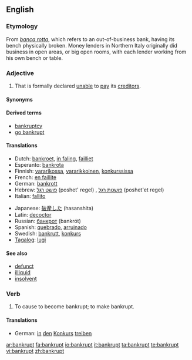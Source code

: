 ==English==

===Etymology===
From <!--Italian?-->''[[banca rotta]]'', which refers to an out-of-business bank, having its bench physically broken. Money lenders in Northern Italy originally did business in open areas, or big open rooms, with each lender working from his own bench or table.

===Adjective===
{{en-adj}}

# That is formally declared [[unable]] to [[pay]] its [[creditor]]s.

====Synonyms====
{{saurus|poor|impoverished}}

====Derived terms====
*[[bankruptcy]]
*[[go bankrupt]]

====Translations====
{{trans-top|formally declared unable to pay its creditors}}
*Dutch: [[bankroet]], [[in faling]], [[failliet]]
*Esperanto: [[bankrota]]
*Finnish: [[vararikko|vararikossa]], [[vararikkoinen]], [[konkurssi|konkurssissa]]
*French: [[faillite|en faillite]]
*German: [[bankrott]]
*Hebrew: [[פושט רגל]] (poshet' regel) {{m}}, [[פושטת רגל]] (poshet'et regel) {{f}}
*Italian: [[fallito]]
{{trans-mid}}
*Japanese: [[破産した]] (hasanshita)
*Latin: [[decoctor]]
*Russian: [[банкрот]] (bankrót)
*Spanish: [[quebrado]], [[arruinado]]
*Swedish: [[bankrutt]], [[konkurs]]
*[[Tagalog]]: [[lugi]]
{{trans-bottom}}

====See also====
*[[defunct]]
*[[illiquid]]
*[[insolvent]]

===Verb===
{{en-verb|bankrupts|bankrupting|bankrupted|bankrupted}}

# {{transitive}} To cause to become bankrupt; to make bankrupt.

====Translations====
*German: [[in#German|in]] [[den]] [[Konkurs]] [[treiben]]

[[ar:bankrupt]]
[[fa:bankrupt]]
[[io:bankrupt]]
[[it:bankrupt]]
[[ta:bankrupt]]
[[te:bankrupt]]
[[vi:bankrupt]]
[[zh:bankrupt]]